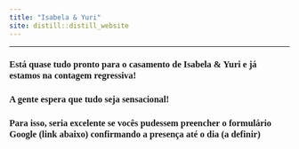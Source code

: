 ```yaml
---
title: "Isabela & Yuri"
site: distill::distill_website
---
```

----

<style type="text/css">
h1{
font-family: Taviraj;
}
</style>

<style type="text/css">
h2{
font-family: Taviraj;
}
</style>

<style type="text/css">
h3{
font-family: Taviraj;
}
</style>


<style type="text/css">
a{
font-size: 24px;
font-family: Taviraj;
}
</style>

<style type="text/css">
  .navbar-brand {
   font-family: Taviraj;
    content:url(imgs/sakura.jpg);
    width:100%; /*width of your image*/
    max-width: 100%;
   height:auto; /*height of your image*/
  }
}
</style>

<style type="text/css">
   .title{
   font-family: Taviraj;
   font-size: 0px !important;;
}
</style>


### Está quase tudo pronto para o casamento de Isabela & Yuri e já estamos na contagem regressiva! 
### A gente espera que tudo seja sensacional!
### Para isso, seria excelente se vocês pudessem preencher o formulário Google (link abaixo) confirmando a presença até o dia (a definir)


